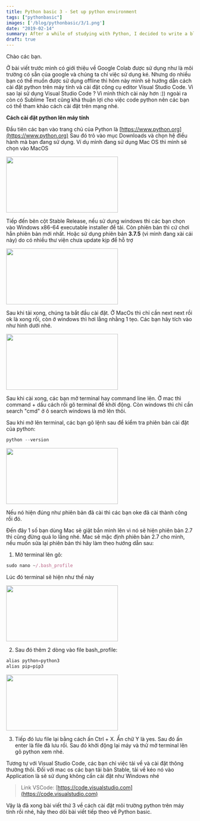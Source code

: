 ```yaml
---
title: Python basic 3 - Set up python environment 
tags: ["pythonbasic"]
images: ['/blog/pythonbasic/3/1.png']
date: "2019-02-14"
summary: After a while of studying with Python, I decided to write a blog to summarize what I have learned or my way of learning about this language.
draft: true
---
```


Chào các bạn.

Ở bài viết trước mình có giới thiệu về Google Colab được sử dụng như là môi trường có sẵn của google và chúng ta chỉ việc sử dụng ké. Nhưng do nhiều bạn có thể muốn được sử dụng offline thì hôm này mình sẽ hướng dẫn cách cài đặt python trên máy tính và cài đặt công cụ editor Visual Studio Code.
Vì sao lại sử dụng Visual Studio Code ? Vì mình thích cài này hơn :)) ngoài ra còn có Sublime Text cũng khá thuận lợi cho việc code python nên các bạn có thể tham khảo cách cài đặt trên mạng nhé.

__Cách cài đặt python lên máy tính__

Đầu tiên các bạn vào trang chủ của Python là [https://www.python.org](https://www.python.org) Sau đó trỏ vào mục Downloads và chọn hệ điều hành mà bạn đang sử dụng. Ví dụ mình đang sử dụng Mac OS thì mình sẽ chọn vào MacOS

<Image src="/blog/pythonbasic/3/1.png" width="300" height="150" />

Tiếp đến bên cột Stable Release, nếu sử dụng windows thì các bạn chọn vào Windows x86-64 executable installer để tải. Còn phiên bản thì cứ chơi hẳn phiên bản mới nhất. Hoặc sử dụng phiên bản __3.7.5__ (vì mình đang xài cái này) do có nhiều thư viện chưa update kịp để hỗ trợ

<Image src="/blog/pythonbasic/3/2.png" width="300" height="150" />

Sau khi tải xong, chúng ta bắt đầu cài đặt. Ở MacOs thì chỉ cần next next rồi ok là xong rồi, còn ở windows thì hơi lằng nhằng 1 tẹo. Các bạn hãy tích vào như hình dưới nhé.

<Image src="/blog/pythonbasic/3/3.png" width="300" height="150" />

Sau khi cài xong, các bạn mở terminal hay command line lên. Ở mac thì command + dấu cách rồi gõ terminal để khởi động. Còn windows thì chỉ cần search "cmd" ở ô search windows là mở lên thôi.

Sau khi mở lên terminal, các bạn gõ lệnh sau để kiểm tra phiên bản cài đặt của python:

```js
python --version
```

<Image src="/blog/pythonbasic/3/4.png" width="300" height="150" />

Nếu nó hiện đúng như phiên bản đã cài thì các bạn oke đã cài thành công rồi đó. 

Đến đây 1 số bạn dùng Mac sẽ giật bắn mình lên vì nó sẽ hiện phiên bản 2.7 thì cũng đừng quá lo lắng nhé. Mac sẽ mặc định phiên bản 2.7 cho mình, nếu muốn sửa lại phiên bản thì hãy làm theo hướng dẫn sau: 

1. Mở terminal lên gõ:

```js
sudo nano ~/.bash_profile
```

Lúc đó terminal sẽ hiện như thế này

<Image src="/blog/pythonbasic/3/5.png" width="300" height="150" />

2. Sau đó thêm 2 dòng vào file bash_profile:

```js
alias python=python3 
alias pip=pip3
```

<Image src="/blog/pythonbasic/3/6.png" width="300" height="150" />

3. Tiếp đó lưu file lại bằng cách ấn Ctrl + X. Ấn chữ Y là yes. Sau đó ấn enter là file đã lưu rồi. Sau đó khởi động lại máy và thử mở terminal lên gõ python xem nhé.

Tương tự với Visual Studio Code, các bạn chỉ việc tải về và cài đặt thông thường thôi. Đối với mac os các bạn tải bản Stable, tải về kéo nó vào Application là sẽ sử dụng không cần cài đặt như Windows nhé

> Link VSCode: [https://code.visualstudio.com](https://code.visualstudio.com)

Vậy là đã xong bài viết thứ 3 về cách cài đặt môi trường python trên máy tính rồi nhé, hãy theo dõi bài viết tiếp theo về Python basic.